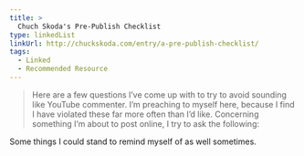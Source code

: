 ```yaml
---
title: >
  Chuch Skoda's Pre-Publish Checklist
type: linkedList
linkUrl: http://chuckskoda.com/entry/a-pre-publish-checklist/
tags:
  - Linked
  - Recommended Resource
---
```


> Here are a few questions I’ve come up with to try to avoid sounding like YouTube commenter. I’m preaching to myself here, because I find I have violated these far more often than I’d like. Concerning something I’m about to post online, I try to ask the following:

Some things I could stand to remind myself of as well sometimes.

